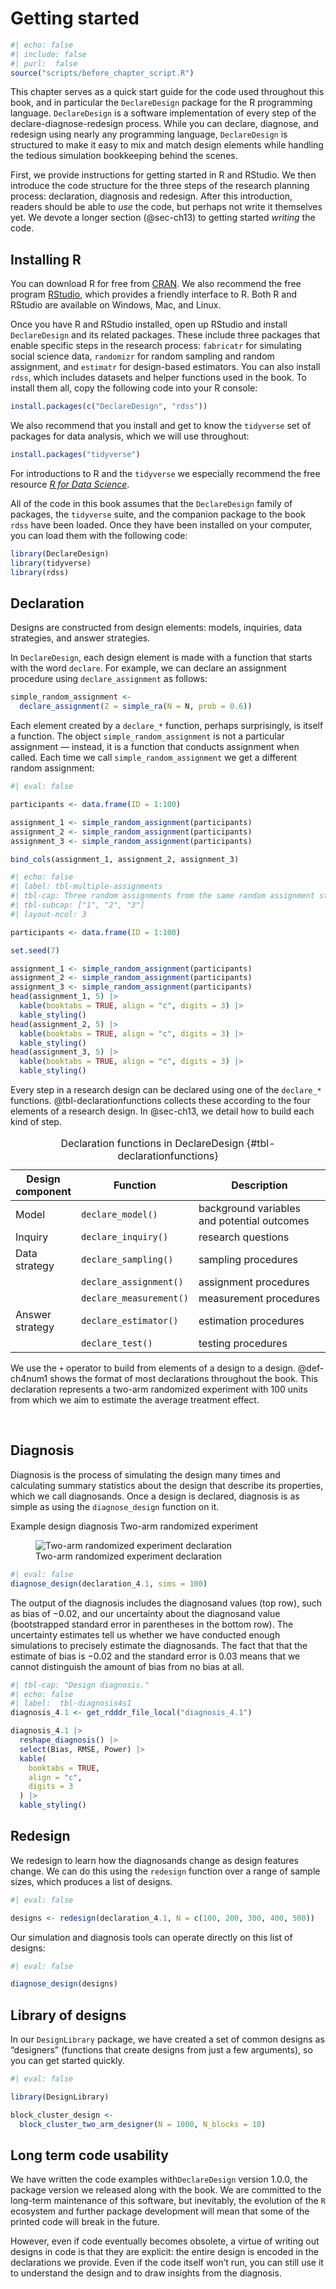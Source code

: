 # Getting started {#sec-ch4}

```r
#| echo: false
#| include: false
#| purl:  false
source("scripts/before_chapter_script.R")
```


This chapter serves as a quick start guide for the code used throughout this book, and in particular the `DeclareDesign` package for the R programming language. `DeclareDesign` is a software implementation of every step of the declare-diagnose-redesign process. While you can declare, diagnose, and redesign using nearly any programming language, `DeclareDesign` is structured to make it easy to mix and match design elements while handling the tedious simulation bookkeeping behind the scenes. 

First, we provide instructions for getting started in R and RStudio. We then introduce the code structure for the three steps of the research planning process: declaration, diagnosis and redesign. After this introduction, readers should be able to *use* the code, but perhaps not write it themselves yet. We devote a longer section (@sec-ch13) to getting started *writing* the code.

## Installing R 

You can download R for free from [CRAN](https://cran.r-project.org). We also recommend the free program [RStudio](https://rstudio.com/products/rstudio/download), which provides a friendly interface to R. Both R and RStudio are available on Windows, Mac, and Linux.

Once you have R and RStudio installed, open up RStudio and install `DeclareDesign` and its related packages. These include three packages that enable specific steps in the research process: `fabricatr` for simulating social science data, `randomizr` for random sampling and random assignment, and `estimatr` for design-based estimators. You can also install `rdss`, which includes datasets and helper functions used in the book. To install them all, copy the following code into your R console:

```r
install.packages(c("DeclareDesign", "rdss"))
```

We also recommend that you install and get to know the `tidyverse` set of packages for data analysis, which we will use throughout:

```r
install.packages("tidyverse")
```

For introductions to R and the `tidyverse` we especially recommend the free resource [*R for Data Science*](https://r4ds.had.co.nz).

All of the code in this book assumes that the `DeclareDesign` family of packages, the `tidyverse` suite, and the companion package to the book `rdss` have been loaded. Once they have been installed on your computer, you can load them with the following code:

```r
library(DeclareDesign)
library(tidyverse)
library(rdss)
```

## Declaration

Designs are constructed from design elements: models, inquiries, data strategies, and answer strategies. 

In `DeclareDesign`, each design element is made with a function that starts with the word `declare`. For example, we can declare an assignment procedure using `declare_assignment` as follows:

```r
simple_random_assignment <- 
  declare_assignment(Z = simple_ra(N = N, prob = 0.6))
```

Each element created by a `declare_*` function, perhaps surprisingly, is itself a function. The object `simple_random_assignment` is not a particular assignment --- instead, it is a function that conducts assignment when called. Each time we call `simple_random_assignment` we get a different random assignment:

```r
#| eval: false

participants <- data.frame(ID = 1:100)

assignment_1 <- simple_random_assignment(participants)
assignment_2 <- simple_random_assignment(participants)
assignment_3 <- simple_random_assignment(participants)

bind_cols(assignment_1, assignment_2, assignment_3)
```
```r
#| echo: false
#| label: tbl-multiple-assignments
#| tbl-cap: Three random assignments from the same random assignment step.
#| tbl-subcap: ["1", "2", "3"]
#| layout-ncol: 3

participants <- data.frame(ID = 1:100)

set.seed(7)

assignment_1 <- simple_random_assignment(participants)
assignment_2 <- simple_random_assignment(participants)
assignment_3 <- simple_random_assignment(participants)
head(assignment_1, 5) |> 
  kable(booktabs = TRUE, align = "c", digits = 3) |> 
  kable_styling()
head(assignment_2, 5) |> 
  kable(booktabs = TRUE, align = "c", digits = 3) |> 
  kable_styling()
head(assignment_3, 5) |> 
  kable(booktabs = TRUE, align = "c", digits = 3) |> 
  kable_styling()
```

Every step in a research design can be declared using one of the `declare_*` functions. @tbl-declarationfunctions collects these according to the four elements of a research design. In @sec-ch13, we detail how to build each kind of step.

| Design component | Function                       | Description                                   |
| ---------------- | ------------------------------ | --------------------------------------------- |
| Model            | `declare_model()`              | background variables and potential outcomes   |
| Inquiry          | `declare_inquiry()`            | research questions                            |
| Data strategy    | `declare_sampling()`           | sampling procedures                           |
|                  | `declare_assignment()`         | assignment procedures                         |
|                  | `declare_measurement()`        | measurement procedures                        |
| Answer strategy  | `declare_estimator()`          | estimation procedures                         |
|                  | `declare_test()`               | testing procedures                            |

: Declaration functions in DeclareDesign {#tbl-declarationfunctions} 

We use the `+` operator to build from elements of a design to a design. @def-ch4num1 shows the format of most declarations throughout the book. This declaration represents a two-arm randomized experiment with 100 units from which we aim to estimate the average treatment effect.

::: {#def-ch4num1 .declaration} 


$~$

:::


## Diagnosis {#diagnose-design-function}

Diagnosis is the process of simulating the design many times and calculating summary statistics about the design that describe its properties, which we call diagnosands. Once a design is declared, diagnosis is as simple as using the `diagnose_design` function on it.

::: {#lem-ch4num1} 

Example design diagnosis
Two-arm randomized experiment

![Two-arm randomized experiment declaration](/figures/declaration-example){#fig-designannotated}

```r
#| eval: false
diagnose_design(declaration_4.1, sims = 100)
```

The output of the diagnosis includes the diagnosand values (top row), such as bias of $-0.02$, and our uncertainty about the diagnosand value (bootstrapped standard error in parentheses in the bottom row). The uncertainty estimates tell us whether we have conducted enough simulations to precisely estimate the diagnosands. The fact that that the estimate of bias is $-0.02$ and the standard error is $0.03$ means that we cannot distinguish the amount of bias from no bias at all. 

```r
#| tbl-cap: "Design diagnosis."
#| echo: false
#| label:  tbl-diagnosis4s1
diagnosis_4.1 <- get_rdddr_file_local("diagnosis_4.1")

diagnosis_4.1 |>
  reshape_diagnosis() |>
  select(Bias, RMSE, Power) |>
  kable(
    booktabs = TRUE,
    align = "c",
    digits = 3
  ) |> 
  kable_styling()
```

:::


## Redesign {#redesign-function}

We redesign to learn how the diagnosands change as design features change. We can do this using the `redesign` function over a range of sample sizes, which produces a list of designs.

```r
#| eval: false

designs <- redesign(declaration_4.1, N = c(100, 200, 300, 400, 500))
```

Our simulation and diagnosis tools can operate directly on this list of designs:

```r
#| eval: false

diagnose_design(designs)
```

## Library of designs

In our `DesignLibrary` package, we have created a set of common designs as "designers" (functions that create designs from just a few arguments), so you can get started quickly.

```r
#| eval: false

library(DesignLibrary)

block_cluster_design <- 
  block_cluster_two_arm_designer(N = 1000, N_blocks = 10)
```

## Long term code usability 

We have written the code examples with`DeclareDesign` version 1.0.0, the package version we released along with the book. We are committed to the long-term maintenance of this software, but inevitably, the evolution of the `R` ecosystem and further package development will mean that some of the printed code will break in the future. 

However, even if code eventually becomes obsolete, a virtue of writing out designs in code is that they are explicit: the entire design is encoded in the declarations we provide. Even if the code itself won't run, you can still use it to understand the design and to draw insights from the diagnosis.

<!-- ## Further reading {-} -->

<!-- This primer is an introduction to DeclareDesign, but it only scratches the surface of what we can do with the software. At the end of each section in Part II, we illustrate how to tackle interesting problems that come up during declaration, diagnosis, and redesign. -->

<!-- In the meantime, we recommend the following resources for learning more. -->

<!-- - [DeclareDesign.org](declaredesign.org) -->
<!-- - [randomizr cheatsheet](https://github.com/rstudio/cheatsheets/raw/master/randomizr.pdf) -->
<!-- - [estimatr cheatsheet](https://github.com/rstudio/cheatsheets/raw/master/estimatr.pdf) -->
<!-- - [DeclareDesign cheatsheet](https://github.com/rstudio/cheatsheets/raw/master/declaredesign.pdf) -->
<!-- - [fabricatr vignette](https://declaredesign.org/r/fabricatr/)  -->
<!-- - [R for Data Science](https://r4ds.had.co.nz) -->
<!-- - [RStudio R primers](https://rstudio.cloud/learn/primers) -->
<!-- - [Computational social science bootcamp](https://sicss.io/boot_camp) -->
